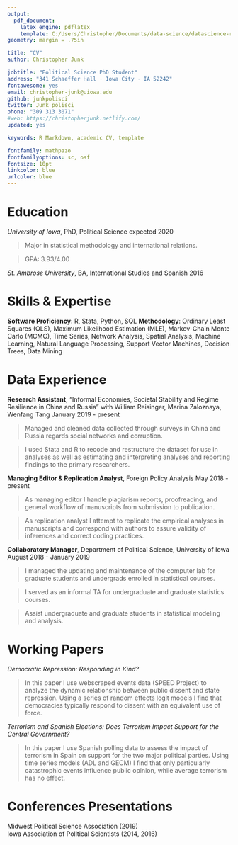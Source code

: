 ```yaml
---
output: 
  pdf_document:
    latex_engine: pdflatex
    template: C:/Users/Christopher/Documents/data-science/datascience-resume/CopyOfchristopherjunk_datascience_resume.tex
geometry: margin = .75in

title: "CV"
author: Christopher Junk

jobtitle: "Political Science PhD Student"
address: "341 Schaeffer Hall · Iowa City · IA 52242"
fontawesome: yes
email: christopher-junk@uiowa.edu  
github: junkpolisci
twitter: Junk_polisci
phone: "309 313 3071"
#web: https://christopherjunk.netlify.com/
updated: yes

keywords: R Markdown, academic CV, template

fontfamily: mathpazo
fontfamilyoptions: sc, osf
fontsize: 10pt
linkcolor: blue
urlcolor: blue
---
```


# Education

*University of Iowa*, PhD, Political Science \hfill expected 2020  

>Major in statistical methodology and international relations. 

>GPA: 3.93/4.00

*St. Ambrose University*, BA, International Studies and Spanish \hfill 2016

# Skills & Expertise
__Software Proficiency__: R, Stata, Python, SQL 
__Methodology__:  Ordinary Least Squares (OLS), Maximum Likelihood Estimation (MLE), Markov-Chain Monte Carlo (MCMC), Time Series, Network Analysis, Spatial Analysis, Machine Learning, Natural Language Processing, Support Vector Machines, Decision Trees, Data Mining 

# Data Experience

__Research Assistant__, "Informal Economies, Societal Stability and Regime Resilience in China and Russia" with William Reisinger, Marina Zaloznaya, Wenfang Tang  \hfill January 2019 - present

  >Managed and cleaned data collected through surveys in China and Russia regards social networks and corruption.
  
  >I used Stata and R to recode and restructure the dataset for use in analyses as well as estimating and interpreting analyses and reporting findings to the primary researchers.  

__Managing Editor & Replication Analyst__, Foreign Policy Analysis \hfill May 2018 - present  

>As managing editor I handle plagiarism reports, proofreading, and general workflow of manuscripts from submission to publication. 

>As replication analyst I attempt to replicate the empirical analyses in manuscripts and correspond with authors to assure validity of inferences and correct coding practices.  

__Collaboratory Manager__, Department of Political Science, University of Iowa \hfill August 2018 - January 2019  

>I managed the updating and maintenance of the computer lab for graduate students and undergrads enrolled in statistical courses. 

>I served as an informal TA for undergraduate and graduate statistics courses. 

>Assist undergraduate and graduate students in statistical modeling and analysis. 

# Working Papers


*Democratic Repression: Responding in Kind?*  

> In this paper I use webscraped events data (SPEED Project) to analyze the dynamic relationship between public dissent and state repression. Using a series of random effects logit models I find that democracies typically respond to dissent with an equivalent use of force. 

*Terrorism and Spanish Elections: Does Terrorism Impact Support for the Central Government?*

> In this paper I use Spanish polling data to assess the impact of terrorism in Spain on support for the two major political parties. Using time series models (ADL and GECM) I find that only particularly catastrophic events influence public opinion, while average terrorism has no effect. 

# Conferences Presentations

Midwest Political Science Association (2019)  
Iowa Association of Political Scientists (2014, 2016)







<!-- #Relevant Coursework -->

<!-- *POLI:5001	Introductory Methodology*: Learned probability theory and other basic building blocs of advanced statistical analyses for use in social science research.   -->

<!-- *POLI:5003	Intermediate Methodology*: Covered the assumptions and implementation of ordinary least squares (OLS) regression as well as alternative methods, such as dealing with binary dependent variables.   -->

<!-- *POLI:7003	Advanced Methodology*: A wide variety of more advanced methods using data from complex social science data generating processes. Some methods covered here include causal inference, interpolation/imputation, survey analyses, multilevel modeling, and time series analysis.  -->

<!-- *POLI:7002	Time Series Analysis*: This course covered methodology used in the instances of time series, both single time series and cross-sectional analyses. Methodology covered include: AR(F)IMA, (G)ARCH, autoregressive distributed lag models (ADL), error-correction models (ECM), causal inference, time varying parameters, and system of equations/vector autoregression.  -->

<!-- *POLI:7002	Networks*: In this course I learned how to model interconnectednesss in a network setting and use the inclusion of observation-dependency as an aspect of a model's analytic ability. Methodology covered includes: conditional uniform graph (CUG) tests, community detection, diffusion, network (logistic) regression, and the ERGM/SAOM class of models.  -->

<!-- *POLI:7002	Modeling Time and Space*: Covered methodology relating to multi-level structure of data, duration analyses, and spatial analysis methodology.  -->

<!-- *POLI:7450	Computational Methods for Comparative Politics*: Use a wide variety of methodology such as web scraping, text analysis, multi-level models, survey analysis, latent variables, and broad reproducible practice for data management and analysis.   -->



